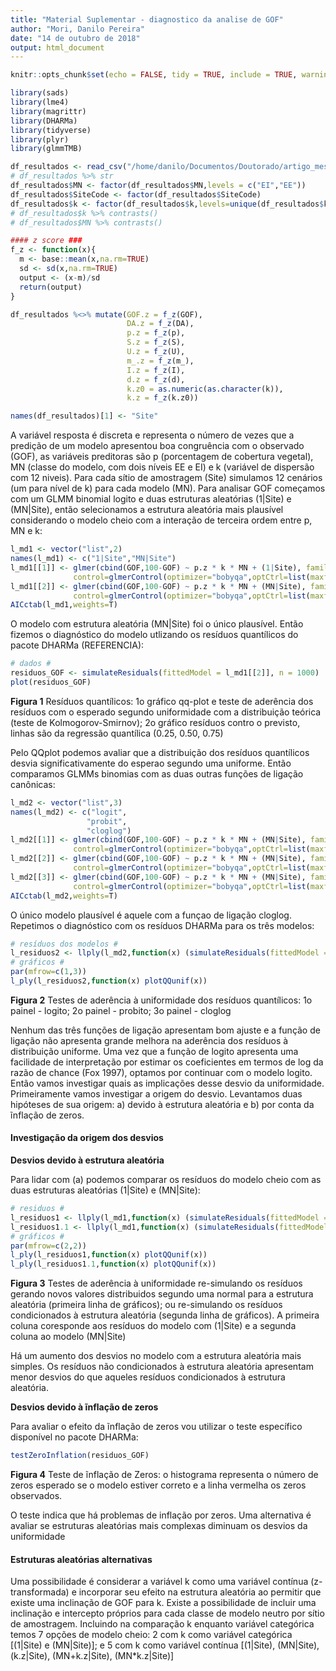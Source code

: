 ```yaml
---
title: "Material Suplementar - diagnostico da analise de GOF"
author: "Mori, Danilo Pereira"
date: "14 de outubro de 2018"
output: html_document
---
```


```r
knitr::opts_chunk$set(echo = FALSE, tidy = TRUE, include = TRUE, warning = FALSE,cache = TRUE)
```


```r
library(sads)
library(lme4)
library(magrittr)
library(DHARMa)
library(tidyverse)
library(plyr)
library(glmmTMB)

df_resultados <- read_csv("/home/danilo/Documentos/Doutorado/artigo_mestrado/Rmd_e_dados/df_resultados.csv")
# df_resultados %>% str
df_resultados$MN <- factor(df_resultados$MN,levels = c("EI","EE"))
df_resultados$SiteCode <- factor(df_resultados$SiteCode)
df_resultados$k <- factor(df_resultados$k,levels=unique(df_resultados$k))
# df_resultados$k %>% contrasts()
# df_resultados$MN %>% contrasts()

#### z score ###
f_z <- function(x){
  m <- base::mean(x,na.rm=TRUE)
  sd <- sd(x,na.rm=TRUE)
  output <- (x-m)/sd
  return(output)
} 

df_resultados %<>% mutate(GOF.z = f_z(GOF),
                          DA.z = f_z(DA),
                          p.z = f_z(p),
                          S.z = f_z(S),
                          U.z = f_z(U),
                          m_.z = f_z(m_),
                          I.z = f_z(I),
                          d.z = f_z(d),
                          k.z0 = as.numeric(as.character(k)),
                          k.z = f_z(k.z0))

names(df_resultados)[1] <- "Site"
```


  A variável resposta é discreta e representa o número de vezes que a predição de um modelo apresentou boa congruência com o observado (GOF), as variáveis preditoras são p (porcentagem de cobertura vegetal), MN (classe do modelo, com dois níveis EE e EI) e k (variável de dispersão com 12 niveis). Para cada sítio de amostragem (Site) simulamos 12 cenários (um para nível de k) para cada modelo (MN). Para analisar GOF começamos com um GLMM binomial logito e duas estruturas aleatórias (1|Site) e (MN|Site), então selecionamos a estrutura aleatória mais plausível considerando o modelo cheio com a interação de terceira ordem entre p, MN e k: 

```r
l_md1 <- vector("list",2)
names(l_md1) <- c("1|Site","MN|Site")
l_md1[[1]] <- glmer(cbind(GOF,100-GOF) ~ p.z * k * MN + (1|Site), family = "binomial",data=df_resultados,
              control=glmerControl(optimizer="bobyqa",optCtrl=list(maxfun=100000)))
l_md1[[2]] <- glmer(cbind(GOF,100-GOF) ~ p.z * k * MN + (MN|Site), family = "binomial",data=df_resultados,
              control=glmerControl(optimizer="bobyqa",optCtrl=list(maxfun=100000)))
AICctab(l_md1,weights=T)
```

 O modelo com estrutura aleatória (MN|Site) foi o único plausível. Então fizemos o diagnóstico do modelo utlizando os resíduos quantílicos do pacote DHARMa (REFERENCIA):
 
```r
# dados #
residuos_GOF <- simulateResiduals(fittedModel = l_md1[[2]], n = 1000)
plot(residuos_GOF)
```

__Figura 1__ Resíduos quantílicos: 1o gráfico qq-plot e teste de aderência dos resíduos com o esperado segundo uniformidade com a distribuição teórica (teste de Kolmogorov-Smirnov); 2o gráfico resíduos contro o previsto, linhas são da regressão quantílica (0.25, 0.50, 0.75)

  Pelo QQplot podemos avaliar que a distribuição dos resíduos quantílicos desvia significativamente do esperao segundo uma uniforme. Então comparamos GLMMs binomias com as duas outras funções de ligação canônicas:
  
```r
l_md2 <- vector("list",3)
names(l_md2) <- c("logit", 
                 "probit", 
                 "cloglog")
l_md2[[1]] <- glmer(cbind(GOF,100-GOF) ~ p.z * k * MN + (MN|Site), family = "binomial",data=df_resultados,
              control=glmerControl(optimizer="bobyqa",optCtrl=list(maxfun=100000)))
l_md2[[2]] <- glmer(cbind(GOF,100-GOF) ~ p.z * k * MN + (MN|Site), family = "binomial"(link = probit),data=df_resultados,
              control=glmerControl(optimizer="bobyqa",optCtrl=list(maxfun=100000)))
l_md2[[3]] <- glmer(cbind(GOF,100-GOF) ~ p.z * k * MN + (MN|Site), family = "binomial"(link = cloglog),data=df_resultados,
              control=glmerControl(optimizer="bobyqa",optCtrl=list(maxfun=100000)))
AICctab(l_md2,weights=T)
```  

  O único modelo plausível é aquele com a funçao de ligação cloglog. Repetimos o diagnóstico com os resíduos DHARMa para os três modelos:
  
```r
# resíduos dos modelos #
l_residuos2 <- llply(l_md2,function(x) (simulateResiduals(fittedModel = x, n=1000)))
# gráficos #
par(mfrow=c(1,3))
l_ply(l_residuos2,function(x) plotQQunif(x))
```

__Figura 2__ Testes de aderência à uniformidade dos resíduos quantílicos: 1o painel - logito; 2o painel - probito; 3o painel - cloglog
  
  Nenhum das três funções de ligação apresentam bom ajuste e a função de ligação não apresenta grande melhora na aderência dos resíduos à distribuição uniforme. Uma vez que a função de logito apresenta uma facilidade de interpretação por estimar os coeficientes em termos de log da razão de chance (Fox 1997), optamos por continuar com o modelo logito. Então vamos investigar quais as implicações desse desvio da uniformidade. Primeiramente vamos investigar a origem do desvio. Levantamos duas hipóteses de sua origem: a) devido à estrutura aleatória e b) por conta da ĩnflação de zeros.

#### Investigação da origem dos desvios

__Desvios devido à estrutura aleatória__

  Para lidar com (a) podemos comparar os resíduos do modelo cheio com as duas estruturas aleatórias (1|Site) e (MN|Site):
  
```r
# residuos #
l_residuos1 <- llply(l_md1,function(x) (simulateResiduals(fittedModel = x, n=1000, use.u=F)))
l_residuos1.1 <- llply(l_md1,function(x) (simulateResiduals(fittedModel = x, n=1000, use.u=T)))
# gráficos #
par(mfrow=c(2,2))
l_ply(l_residuos1,function(x) plotQQunif(x))
l_ply(l_residuos1.1,function(x) plotQQunif(x))
```

__Figura 3__ Testes de aderência à uniformidade re-simulando os resíduos gerando novos valores distribuidos segundo uma normal para a estrutura aleatória (primeira linha de gráficos); ou re-simulando os resíduos condicionados à estrutura aleatória (segunda linha de gráficos). A primeira coluna coresponde aos resíduos do modelo com (1|Site) e a segunda coluna ao modelo (MN|Site)

  Há um aumento dos desvios no modelo com a estrutura aleatória mais simples. Os resíduos não condicionados à estrutura aleatória apresentam menor desvios do que aqueles resíduos condicionados à estrutura aleatória.
  

__Desvios devido à ĩnflação de zeros__

  Para avaliar o efeito da ĩnflação de zeros vou utilizar o teste específico disponível no pacote DHARMa:

```r
testZeroInflation(residuos_GOF)
```

__Figura 4__ Teste de ĩnflação de Zeros: o histograma representa o número de zeros esperado se o modelo estiver correto e a linha vermelha os zeros observados.

  O teste indica que há problemas de inflação por zeros. Uma alternativa é avaliar se estruturas aleatórias mais complexas diminuam os desvios da uniformidade

#### Estruturas aleatórias alternativas

  Uma possibilidade é considerar a variável k como uma variável contínua (z-transformada) e incorporar seu efeito na estrutura aleatória ao permitir que existe uma inclinação de GOF para k. Existe a possibilidade de incluir uma inclinação e intercepto próprios para cada classe de modelo neutro por sítio de amostragem. Incluindo na comparação k enquanto variável categórica temos 7 opções de modelo cheio: 2 com k como variável categórica [(1|Site) e (MN|Site)]; e 5 com k como variável contínua [(1|Site), (MN|Site), (k.z|Site), (MN+k.z|Site), (MN*k.z|Site)]
  



